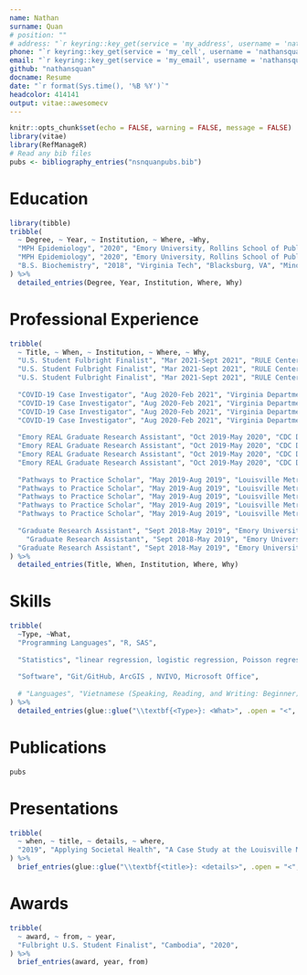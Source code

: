 ```yaml
---
name: Nathan
surname: Quan
# position: ""
# address: "`r keyring::key_get(service = 'my_address', username = 'nathansquan')`"
phone: "`r keyring::key_get(service = 'my_cell', username = 'nathansquan')`"
email: "`r keyring::key_get(service = 'my_email', username = 'nathansquan')`"
github: "nathansquan"
docname: Resume
date: "`r format(Sys.time(), '%B %Y')`"
headcolor: 414141
output: vitae::awesomecv
---
```


```r
knitr::opts_chunk$set(echo = FALSE, warning = FALSE, message = FALSE)
library(vitae)
library(RefManageR)
# Read any bib files
pubs <- bibliography_entries("nsnquanpubs.bib")
```


# Education

```r
library(tibble)
tribble(
  ~ Degree, ~ Year, ~ Institution, ~ Where, ~Why,
  "MPH Epidemiology", "2020", "Emory University, Rollins School of Public Health", "Atlanta, GA", "Certificate: Socio-contextual Determinants of Health",
  "MPH Epidemiology", "2020", "Emory University, Rollins School of Public Health", "Atlanta, GA", "Thesis: Revealing the Variations in Impact of Economic Segregation on Preterm Birth Among Disaggregated Asian Ethnicities across MSAs in the United States: 2015-2017",
  "B.S. Biochemistry", "2018", "Virginia Tech", "Blacksburg, VA", "Minor: Chemistry"
) %>% 
  detailed_entries(Degree, Year, Institution, Where, Why)
```


# Professional Experience

```r
tribble(
  ~ Title, ~ When, ~ Institution, ~ Where, ~ Why,
  "U.S. Student Fulbright Finalist", "Mar 2021-Sept 2021", "RULE Center for the Study of Humanitarian Law", "Phnom Penh, Cambodia", "Developed IRB protocol for independent research",
  "U.S. Student Fulbright Finalist", "Mar 2021-Sept 2021", "RULE Center for the Study of Humanitarian Law", "Phnom Penh, Cambodia", "Conducted qualitative interviews with key stakeholders to understand past experiences, perspectives, and facilitators and barriers to working with stateless Vietnamese communities in Cambodia",
  "U.S. Student Fulbright Finalist", "Mar 2021-Sept 2021", "RULE Center for the Study of Humanitarian Law", "Phnom Penh, Cambodia", "Developed qualitative interview guides and  quantitative surveys",
  
  "COVID-19 Case Investigator", "Aug 2020-Feb 2021", "Virginia Department of Health, Prince William Health District", "Manassas, VA", "Called newly diagnosed cases and collected data on symptoms, exposures, and persons with whom they had been in contact while infectious",
  "COVID-19 Case Investigator", "Aug 2020-Feb 2021", "Virginia Department of Health, Prince William Health District", "Manassas, VA", "Provided cases with approved information about state isolation procedures and sought information on cases' close contacts",
  "COVID-19 Case Investigator", "Aug 2020-Feb 2021", "Virginia Department of Health, Prince William Health District", "Manassas, VA", "Utilized established databases to identify newly diagnosed patients, entered collected data into database and assured database was kept up to date",
  "COVID-19 Case Investigator", "Aug 2020-Feb 2021", "Virginia Department of Health, Prince William Health District", "Manassas, VA", "Performed outbreak and workplace exposure investigations",
  
  "Emory REAL Graduate Research Assistant", "Oct 2019-May 2020", "CDC Division of Global HIV and TB", "Atlanta, GA", "Conducted analyses and wrote reports on biobehavioral (BBS) surveys and population size estimation for key populations",
  "Emory REAL Graduate Research Assistant", "Oct 2019-May 2020", "CDC Division of Global HIV and TB", "Atlanta, GA", "Monitored implementation of BBS surveys and population size estimation for key populations",
  "Emory REAL Graduate Research Assistant", "Oct 2019-May 2020", "CDC Division of Global HIV and TB", "Atlanta, GA", "Assisted in development of training materials for key populations surveillance trainings",
  "Emory REAL Graduate Research Assistant", "Oct 2019-May 2020", "CDC Division of Global HIV and TB", "Atlanta, GA", "Developed data dissemination tools and key population surveillance summary sheet guidelines for partner countries",
  
  "Pathways to Practice Scholar", "May 2019-Aug 2019", "Louisville Metro Dept. of Public Health", "Louisville, KY", "Expanded community-wide efforts to target efforts for suicide prevention using local suicide data",
  "Pathways to Practice Scholar", "May 2019-Aug 2019", "Louisville Metro Dept. of Public Health", "Louisville, KY", "Conducted suicide data analyses using data from CDC WONDER to understand suicide trends over time compared to Peer Cities",
  "Pathways to Practice Scholar", "May 2019-Aug 2019", "Louisville Metro Dept. of Public Health", "Louisville, KY", "Developed a literature review to assess local, state, and national goals for suicide reduction and prevention, recommendations for suicide screening, feasibility of implementing such screenings at the Louisville Metro Syringe Exchange Program (LMSEP), and suicide fatality reviews",
  "Pathways to Practice Scholar", "May 2019-Aug 2019", "Louisville Metro Dept. of Public Health", "Louisville, KY", "Presented findings to the Louisville Health Advisory Board to express a clear vision for future research in Louisville regarding suicide prevention at a population health level",
  "Pathways to Practice Scholar", "May 2019-Aug 2019", "Louisville Metro Dept. of Public Health", "Louisville, KY", "Created suicide prevention literature for LMSEP clients in the form of brochures to be circulated at LMSEP",
  
  "Graduate Research Assistant", "Sept 2018-May 2019", "Emory University School of Medicine", "Atlanta, GA", "Identified the needs of older adults engaged in medication-assisted treatment for opioid use disorder and the providers who serve them",
    "Graduate Research Assistant", "Sept 2018-May 2019", "Emory University School of Medicine", "Atlanta, GA", "Assisted in conducting qualitative interviews and ethnographic observations; conducted health and demographic surveys; and coded qualitative data",
  "Graduate Research Assistant", "Sept 2018-May 2019", "Emory University School of Medicine", "Atlanta, GA", "Created plans for community needs assessments of clinics using American Community Survey, Health Professional Shortage Area, Medically Underserved Area/Population, and Area Deprivation Index data",
) %>%
  detailed_entries(Title, When, Institution, Where, Why)
```


\newpage



# Skills

```r
tribble(
  ~Type, ~What,
  "Programming Languages", "R, SAS",
  
  "Statistics", "linear regression, logistic regression, Poisson regression, survival analysis, inverse probability of treatment weighting analysis, mediation analysis, difference in differences, multilevel modeling",
  
  "Software", "Git/GitHub, ArcGIS , NVIVO, Microsoft Office",
  
  # "Languages", "Vietnamese (Speaking, Reading, and Writing: Beginner) and Khmer (Speaking: Beginner)"
) %>%
  detailed_entries(glue::glue("\\textbf{<Type>}: <What>", .open = "<", .close = ">"), .protect = FALSE)
```



# Publications

```r
pubs
```




# Presentations

```r
tribble(
  ~ when, ~ title, ~ details, ~ where,
  "2019", "Applying Societal Health", "A Case Study at the Louisville Metro Department of Public Health and Wellness Against the Backdrop of a Pension Crisis", "Virginia Tech, Dept. of Science and Technology Studies",
) %>% 
  brief_entries(glue::glue("\\textbf{<title>}: <details>", .open = "<", .close = ">"), when, where, .protect = FALSE)
```

# Awards

```r
tribble(
  ~ award, ~ from, ~ year,
  "Fulbright U.S. Student Finalist", "Cambodia", "2020",
) %>%
  brief_entries(award, year, from)
```
